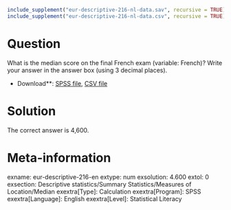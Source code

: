 ```r
include_supplement("eur-descriptive-216-nl-data.sav", recursive = TRUE)
include_supplement("eur-descriptive-216-nl-data.csv", recursive = TRUE)
```

Question
========
What is the median score on the final French exam (variable: French)? Write your answer in the answer box (using 3 decimal places).

* Download**: [SPSS file](eur-descriptive-216-nl-data.sav), [CSV file](eur-descriptive-216-nl-data.csv)


Solution
========
The correct answer is 4,600.

Meta-information
================
exname: eur-descriptive-216-en
extype: num
exsolution: 4.600
extol: 0
exsection: Descriptive statistics/Summary Statistics/Measures of Location/Median
exextra[Type]: Calculation
exextra[Program]: SPSS
exextra[Language]: English
exextra[Level]: Statistical Literacy
